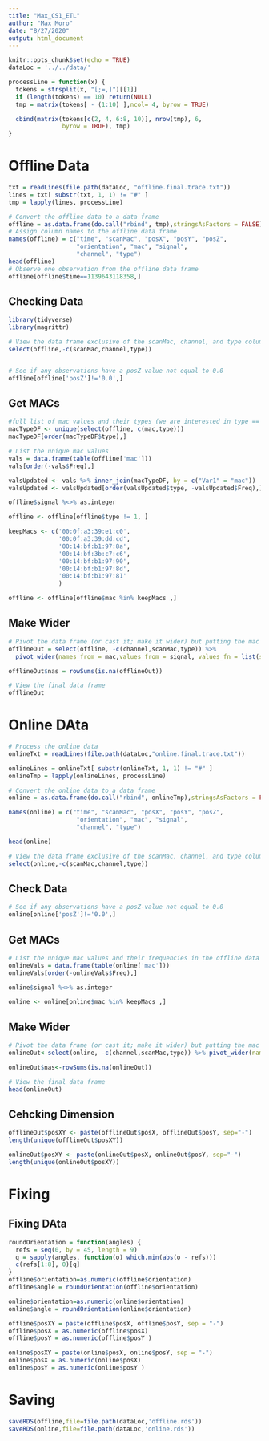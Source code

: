 ```yaml
---
title: "Max_CS1_ETL"
author: "Max Moro"
date: "8/27/2020"
output: html_document
---
```


```r
knitr::opts_chunk$set(echo = TRUE)
dataLoc = '../../data/'

processLine = function(x) {
  tokens = strsplit(x, "[;=,]")[[1]]
  if (length(tokens) == 10) return(NULL)
  tmp = matrix(tokens[ - (1:10) ],ncol= 4, byrow = TRUE)

  cbind(matrix(tokens[c(2, 4, 6:8, 10)], nrow(tmp), 6,
               byrow = TRUE), tmp)
}

```

#  Offline Data

```r
txt = readLines(file.path(dataLoc, "offline.final.trace.txt"))
lines = txt[ substr(txt, 1, 1) != "#" ]
tmp = lapply(lines, processLine)

# Convert the offline data to a data frame
offline = as.data.frame(do.call("rbind", tmp),stringsAsFactors = FALSE)
# Assign column names to the offline data frame
names(offline) = c("time", "scanMac", "posX", "posY", "posZ",
                   "orientation", "mac", "signal",
                   "channel", "type")
head(offline)
# Observe one observation from the offline data frame
offline[offline$time==1139643118358,]
```

## Checking Data

```r

library(tidyverse)
library(magrittr)

# View the data frame exclusive of the scanMac, channel, and type columns
select(offline,-c(scanMac,channel,type))


# See if any observations have a posZ-value not equal to 0.0
offline[offline['posZ']!='0.0',]

```

## Get MACs

```r
#full list of mac values and their types (we are interested in type == 3)
macTypeDF <- unique(select(offline, c(mac,type)))
macTypeDF[order(macTypeDF$type),]

# List the unique mac values
vals = data.frame(table(offline['mac']))
vals[order(-vals$Freq),]

valsUpdated <- vals %>% inner_join(macTypeDF, by = c("Var1" = "mac"))
valsUpdated <- valsUpdated[order(valsUpdated$type, -valsUpdated$Freq),]

offline$signal %<>% as.integer

offline <- offline[offline$type != 1, ]

keepMacs <- c('00:0f:a3:39:e1:c0',
              '00:0f:a3:39:dd:cd',
              '00:14:bf:b1:97:8a',
              '00:14:bf:3b:c7:c6',
              '00:14:bf:b1:97:90',
              '00:14:bf:b1:97:8d',
              '00:14:bf:b1:97:81'
              )

offline <- offline[offline$mac %in% keepMacs ,]

```
## Make Wider
```r


# Pivot the data frame (or cast it; make it wider) but putting the mac values and their associated signals in the columns
offlineOut = select(offline, -c(channel,scanMac,type)) %>% 
  pivot_wider(names_from = mac,values_from = signal, values_fn = list(signal=mean))

offlineOut$nas = rowSums(is.na(offlineOut))

# View the final data frame
offlineOut
```
# Online DAta

```r
# Process the online data
onlineTxt = readLines(file.path(dataLoc,"online.final.trace.txt"))

onlineLines = onlineTxt[ substr(onlineTxt, 1, 1) != "#" ]
onlineTmp = lapply(onlineLines, processLine)

# Convert the online data to a data frame
online = as.data.frame(do.call("rbind", onlineTmp),stringsAsFactors = FALSE)

names(online) = c("time", "scanMac", "posX", "posY", "posZ",
                   "orientation", "mac", "signal",
                   "channel", "type")

head(online)

# View the data frame exclusive of the scanMac, channel, and type columns
select(online,-c(scanMac,channel,type))
```
## Check Data
```r

# See if any observations have a posZ-value not equal to 0.0
online[online['posZ']!='0.0',]
```

## Get MACs

```r


# List the unique mac values and their frequencies in the offline data frame
onlineVals = data.frame(table(online['mac']))
onlineVals[order(-onlineVals$Freq),]

online$signal %<>% as.integer

online <- online[online$mac %in% keepMacs ,]
```
## Make Wider
```r

# Pivot the data frame (or cast it; make it wider) but putting the mac values and their associated signals in the columns
onlineOut<-select(online, -c(channel,scanMac,type)) %>% pivot_wider(names_from = mac,values_from = signal, values_fn = list(signal=mean))

onlineOut$nas<-rowSums(is.na(onlineOut))

# View the final data frame
head(onlineOut)
```

## Cehcking Dimension
```r


offlineOut$posXY <- paste(offlineOut$posX, offlineOut$posY, sep="-")
length(unique(offlineOut$posXY))

onlineOut$posXY <- paste(onlineOut$posX, onlineOut$posY, sep="-")
length(unique(onlineOut$posXY))


```
# Fixing 

## Fixing DAta
```r
roundOrientation = function(angles) {
  refs = seq(0, by = 45, length = 9)
  q = sapply(angles, function(o) which.min(abs(o - refs)))
  c(refs[1:8], 0)[q]
}
offline$orientation=as.numeric(offline$orientation)
offline$angle = roundOrientation(offline$orientation)

online$orientation=as.numeric(online$orientation)
online$angle = roundOrientation(online$orientation)

offline$posXY = paste(offline$posX, offline$posY, sep = "-")
offline$posX = as.numeric(offline$posX)
offline$posY = as.numeric(offline$posY )

online$posXY = paste(online$posX, online$posY, sep = "-")
online$posX = as.numeric(online$posX)
online$posY = as.numeric(online$posY )
```


# Saving
```r

saveRDS(offline,file=file.path(dataLoc,'offline.rds'))
saveRDS(online,file=file.path(dataLoc,'online.rds'))
```


